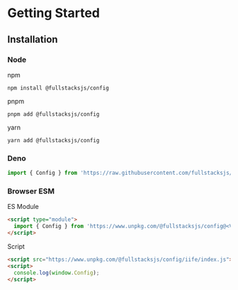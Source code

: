 # Getting Started

## Installation

### Node

npm

```shell copy
npm install @fullstacksjs/config
```

pnpm

```shell copy
pnpm add @fullstacksjs/config
```

yarn

```shell copy
yarn add @fullstacksjs/config
```

### Deno

```typescript copy
import { Config } from 'https://raw.githubusercontent.com/fullstacksjs/config/main/mod.ts';
```

### Browser ESM

ES Module

```html copy
<script type="module">
  import { Config } from 'https://www.unpkg.com/@fullstacksjs/config@<VERSION>/lib/esm/index.js';
</script>
```

Script

```html copy
<script src="https://www.unpkg.com/@fullstacksjs/config/iife/index.js"></script>
<script>
  console.log(window.Config);
</script>
```
